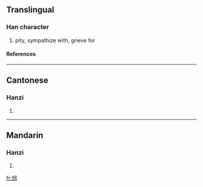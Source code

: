 {{see|憫}}

==Translingual==
===Han character===
{{Han char|rn=61|rad=心|as=07|sn=10|four=|canj=心中尸大 (PLSK)}}
# pity, sympathize with, grieve for
====References====
{{Han ref|kx=0388.341|hdz=42306.140|uh=60AF|ud=24751}}
----
==Cantonese==
===Hanzi===
{{yue-hanzi|jyut=|y=man5}}
# {{defn|Cantonese}}
----
==Mandarin==
===Hanzi===
{{cmn-hanzi|tra=憫|pin=[[mǐn]] (min3)|wg=min<sup>3</sup>}}
# {{defn|Mandarin}}

[[fr:悯]]